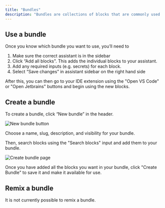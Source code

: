 ```yaml
---
title: "Bundles"
description: "Bundles are collections of blocks that are commonly used together. You can use them to add multiple building blocks to your custom AI code assistants at once. They are only a concept on , so they are not represented in ."
---
```


## Use a bundle[​](#use-a-bundle "Direct link to Use a bundle")

Once you know which bundle you want to use, you’ll need to

1. Make sure the correct assistant is in the sidebar
2. Click “Add all blocks". This adds the individual blocks to your assistant.
3. Add any required inputs (e.g. secrets) for each block.
4. Select “Save changes” in assistant sidebar on the right hand side

After this, you can then go to your IDE extension using the "Open VS Code" or "Open Jetbrains" buttons and begin using the new blocks.

## Create a bundle[​](#create-a-bundle "Direct link to Create a bundle")

To create a bundle, click “New bundle” in the header.

![New bundle button](/images/hub/blocks/images/bundle-new-button-4e6ae842500100fffeff8b39f74728f0.png)

Choose a name, slug, description, and visibility for your bundle.

Then, search blocks using the "Search blocks" input and add them to your bundle.

![Create bundle page](/images/hub/blocks/images/bundle-create-page-51dc9d72652c6675edb2e2a085db16a1.png)

Once you have added all the blocks you want in your bundle, click "Create Bundle" to save it and make it available for use.

## Remix a bundle[​](#remix-a-bundle "Direct link to Remix a bundle")

It is not currently possible to remix a bundle.


